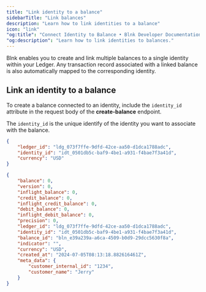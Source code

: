 ```yaml
---
title: "Link identity to a balance"
sidebarTitle: "Link balances"
description: "Learn how to link identities to a balance"
icon: "link"
"og:title": "Connect Identity to Balance • Blnk Developer Documentation"
"og:description": "Learn how to link identities to balances."
---
```



Blnk enables you to create and link multiple balances to a single identity within your Ledger. Any transaction record associated with a linked balance is also automatically mapped to the corresponding identity.

## Link an identity to a balance

To create a balance connected to an identity, include the `identity_id` attribute in the request body of the **create-balance** endpoint. 

The `identity_id` is the unique identify of the identity you want to associate with the balance. 

```json Request {3}
{
    "ledger_id": "ldg_073f7ffe-9dfd-42ce-aa50-d1dca1788adc",
    "identity_id": "idt_0501db5c-baf9-4be1-a931-f4bae7f3a41d",
    "currency": "USD"
}
```

```json Response {11}
{
    "balance": 0,
    "version": 0,
    "inflight_balance": 0,
    "credit_balance": 0,
    "inflight_credit_balance": 0,
    "debit_balance": 0,
    "inflight_debit_balance": 0,
    "precision": 0,
    "ledger_id": "ldg_073f7ffe-9dfd-42ce-aa50-d1dca1788adc",
    "identity_id": "idt_0501db5c-baf9-4be1-a931-f4bae7f3a41d",
    "balance_id": "bln_e39a239a-a6ca-4509-b0d9-29dcc5630f8a",
    "indicator": "",
    "currency": "USD",
    "created_at": "2024-07-05T08:13:18.882616461Z",
    "meta_data": {
        "customer_internal_id": "1234",
        "customer_name": "Jerry"
    }
}
```

<NeedHelp />